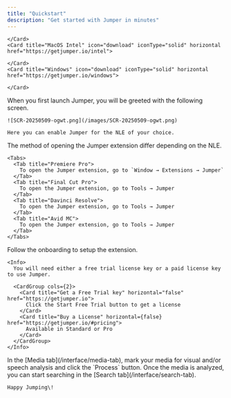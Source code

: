 ```yaml
---
title: "Quickstart"
description: "Get started with Jumper in minutes"
---
```


<Steps>
  <Step title="Download and install the latest version">
    <Card title="MacOS Apple Silicon" icon="download" iconType="solid" horizontal href="https://download.getjumper.io">
      
    </Card>
    <Card title="MacOS Intel" icon="download" iconType="solid" horizontal href="https://getjumper.io/intel">
      
    </Card>
    <Card title="Windows" icon="download" iconType="solid" horizontal href="https://getjumper.io/windows">
      
    </Card>
  </Step>
  <Step title="Launch Jumper">
    When you first launch Jumper, you will be greeted with the following screen.

    ![SCR-20250509-ogwt.png](/images/SCR-20250509-ogwt.png)

    Here you can enable Jumper for the NLE of your choice.
  </Step>
  <Step title="Open the extension in your NLE">
    The method of opening the Jumper extension differ depending on the NLE.

    <Tabs>
      <Tab title="Premiere Pro">
        To open the Jumper extension, go to `Window → Extensions → Jumper`
      </Tab>
      <Tab title="Final Cut Pro">
        To open the Jumper extension, go to Tools → Jumper
      </Tab>
      <Tab title="Davinci Resolve">
        To open the Jumper extension, go to Tools → Jumper
      </Tab>
      <Tab title="Avid MC">
        To open the Jumper extension, go to Tools → Jumper
      </Tab>
    </Tabs>
  </Step>
  <Step title="Follow the onboarding">
    Follow the onboarding to setup the extension.

    <Info>
      You will need either a free trial license key or a paid license key to use Jumper.

      <CardGroup cols={2}>
        <Card title="Get a Free Trial key" horizontal="false" href="https://getjumper.io">
          Click the Start Free Trial button to get a license
        </Card>
        <Card title="Buy a License" horizontal={false} href="https://getjumper.io/#pricing">
          Available in Standard or Pro
        </Card>
      </CardGroup>
    </Info>
  </Step>
  <Step title="Analyze media">
    In the [Media tab](/interface/media-tab), mark your media for visual and/or speech analysis and click the `Process` button.
  </Step>
  <Step title="Search your media">
    Once the media is analyzed, you can start searching in the [Search tab](/interface/search-tab).

    Happy Jumping\!
  </Step>
</Steps>